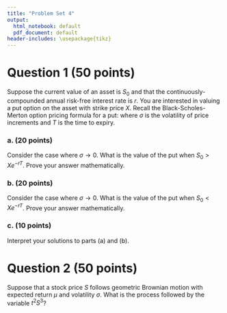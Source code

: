```yaml
---
title: "Problem Set 4"
output:
  html_notebook: default
  pdf_document: default
header-includes: \usepackage{tikz}
---
```


# Question 1 (50 points)
Suppose the current value of an asset is $S_0$ and that the
continuously-compounded annual risk-free interest rate is $r$. You are
interested in valuing a put option on the asset with strike price
$X$. Recall the Black-Scholes-Merton option pricing formula for a put:
\begin{align}
  P & = X e^{-rT} \Phi(-d_2) - S_0 \Phi(-d_1)\\
  d_1 & = \frac{\log(S_0/X) + (r+\sigma^2/2)T}{\sigma \sqrt{T}} \\
  d_2 & = \frac{\log(S_0/X) + (r-\sigma^2/2)T}{\sigma \sqrt{T}} = d_1
  - \sigma \sqrt{T},
\end{align}
where $\sigma$ is the volatility of price increments and $T$ is the
time to expiry.

### a. (20 points)
Consider the case where $\sigma \to 0$. What is the value of the put when $S_0 > X e^{-rT}$. Prove your answer mathematically.

### b. (20 points)
Consider the case where $\sigma \to 0$. What is the value of the put when $S_0 < X e^{-rT}$. Prove your answer mathematically.

### c. (10 points)
Interpret your solutions to parts (a) and (b).

# Question 2 (50 points)
Suppose that a stock price $S$ follows geometric Brownian motion with expected return $\mu$ and volatility $\sigma$. What is the process followed by the variable $t^2 S^3$?
